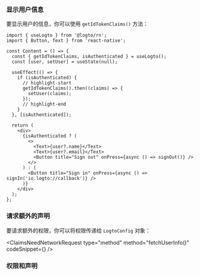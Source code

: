 

### 显示用户信息

要显示用户的信息，你可以使用 `getIdTokenClaims()` 方法：

```tsx title="App.tsx"
import { useLogto } from '@logto/rn';
import { Button, Text } from 'react-native';

const Content = () => {
  const { getIdTokenClaims, isAuthenticated } = useLogto();
  const [user, setUser] = useState(null);

  useEffect(() => {
    if (isAuthenticated) {
      // highlight-start
      getIdTokenClaims().then((claims) => {
        setUser(claims);
      });
      // highlight-end
    }
  }, [isAuthenticated]);

  return (
    <div>
      {isAuthenticated ? (
        <>
          <Text>{user?.name}</Text>
          <Text>{user?.email}</Text>
          <Button title="Sign out" onPress={async () => signOut()} />
        </>
      ) : (
        <Button title="Sign in" onPress={async () => signIn('io.logto://callback')} />
      )}
    </div>
  );
};
```

### 请求额外的声明

<FindUserInfoMissing method="getIdTokenClaims()" />

<ScopesAndClaimsIntroduction />

要请求额外的权限，你可以将权限传递给 `LogtoConfig` 对象：

<ScopesAndClaimsCode />

<ClaimsNeedNetworkRequest
  type="method"
  method="fetchUserInfo()"
  codeSnippet={<FetchUserInfoCode />}
/>

### 权限和声明

<ScopesAndClaims />
